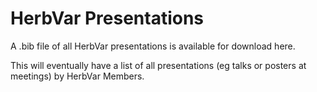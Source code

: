 
<!-- --- -->
<!-- # bibliography: project_presentations.bib -->
<!-- nocite: | -->
<!--     @* -->
<!-- --- -->



# HerbVar Presentations {.unnumbered}

A .bib file of all HerbVar presentations is available for download here.

This will eventually have a list of all presentations (eg talks or posters  at meetings) by HerbVar Members.


<!-- ::: {#refs} -->
<!-- ::: -->
